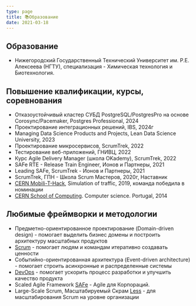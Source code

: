 ```yaml
---
type: page
title: 📚Образование
date: 2021-03-18
---
```


## Образование
- Нижегородский Государственный Технический Университет им. Р.Е. Алексеева (НГТУ), специализация - Химическая технология и Биотехнология.


## Повышение квалификации, курсы, соревнования
- Отказоустойчивый кластер СУБД PostgreSQL/PostgresPro на основе Corosync/Pacemaker, Postgres Professional, 2024
- Проектирование интеграционных решений, IBS, 2024г
- Managing Data Science Products and Projects, Lean Data Science University, 2023
- Проектирование микросервисов, ScrumTrek, 2022
- Тестирование веб-приложений, ГНИВЦ, 2022
- Курс Agile Delivery Manager (школа OKademy), ScrumTrek, 2022
- SAFe RTE - Release Train Engineer, Ионов и Партнеры, 2021
- Leading SAFe, ScrumTrek - Ионов и Партнеры, 2021
- ScrumTrek, ГПН - Школа Scrum Мастеров, 2020г, Наставник
- [CERN Mobili-T-Hack](https://indico.cern.ch/event/791709/registrations/participants), Simulation of traffic, 2019, команда победила в номинации
- [CERN School of Computing](https://indico.cern.ch/event/298406/). Computer science. Portugal, 2014


## Любимые фреймворки и методологии
 - Предметно-ориентированное проектирование (Domain-driven design) - помогает выделить бизнес домены и построить архитектуру масштабных продуктов
 - [Scrum](https://www.scrum.org/) - помогает людям и командам итеративно создавать ценности
 - Событийно-ориентированная архитектура (Event-driven architecture) - помогает строить асинхронные и распределенные системы
 - [DevOps](https://www.devops-research.com/research.html) - помогает ускорить процесс разработки и улучшить качество продукта
 - Scaled Agile Framework [SAFe](https://www.scaledagileframework.com/) - Agile для Корпораций.
 - Large-Scale Scrum, Масштабируемый Скрам [Less](https://less.works/ru) - для масштабирования Scrum на уровне организации
